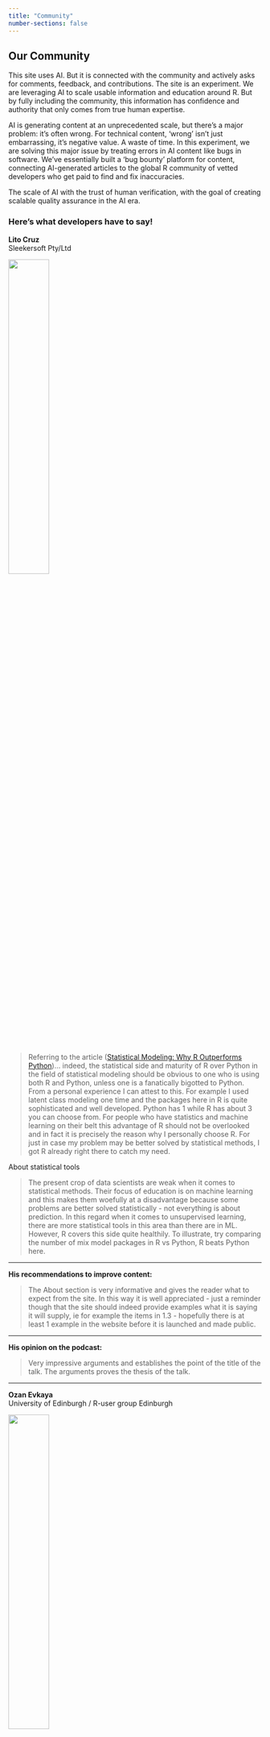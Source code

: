 ```yaml
---
title: "Community"
number-sections: false
---
```


## Our Community

This site uses AI. But it is connected with the community and actively asks for comments, feedback, and contributions. The site is an experiment. We are leveraging AI to scale usable information and education around R. But by fully including the community, this information has confidence and authority that only comes from true human expertise.

AI is generating content at an unprecedented scale, but there's a major problem: it's often wrong. For technical content, 'wrong' isn't just embarrassing, it's negative value. A waste of time. In this experiment, we are solving this major issue by treating errors in AI content like bugs in software. We've essentially built a 'bug bounty' platform for content, connecting AI-generated articles to the global R community of vetted developers who get paid to find and fix inaccuracies.

The scale of AI with the trust of human verification, with the goal of creating scalable quality assurance in the AI era.


### Here's what developers have to say!

**Lito Cruz**  
Sleekersoft Pty/Ltd

![](community-images/LitoCruz.png){width=40%}

> Referring to the article ([Statistical Modeling: Why R Outperforms Python](https://oppkey.github.io/r-beats-python/blog/statistical-modeling-r-vs-python.html))... indeed, the statistical side and maturity of R over Python in the field of statistical modeling should be obvious to one who is using both R and Python, unless one is a fanatically bigotted to Python. From a personal experience I can attest to this. For example I used latent class modeling one time and the packages here in R is quite sophisticated and well developed. Python has 1 while R has about 3 you can choose from. For people who have statistics and machine learning on their belt this advantage of R should not be overlooked and in fact it is precisely the reason why I personally choose R. For just in case my problem may be better solved by statistical methods, I got R already right there to catch my need.

About statistical tools

> The present crop of data scientists are weak when it comes to statistical methods. Their focus of education is on machine learning and this makes them woefully at a disadvantage because some problems are better solved statistically - not everything is about prediction. In this regard when it comes to unsupervised learning, there are more statistical tools in this area than there are in ML. However, R covers this side quite healthily. To illustrate, try comparing the number of mix model packages in R vs Python, R beats Python here.

---

**His recommendations to improve content:**

> The About section is very informative and gives the reader what to expect from the site. In this way it is well appreciated - just a reminder though that the site should indeed provide examples what it is saying it will supply, ie for example the items in 1.3 - hopefully there is at least 1 example in the website before it is launched and made public.

---

**His opinion on the podcast:**

> Very impressive arguments and establishes the point of the title of the talk. The arguments proves the thesis of the talk. 

---

**Ozan Evkaya**  
University of Edinburgh / R-user group Edinburgh

![](community-images/Ozan_Evkaya.png){width=40%}

> Some parts feel like generic in terms of explanation, can be more explicit. Mission can be more shortened and targeting one or two at most from the given list Under 1.3 it says Side-by-side analysis so if this is the case code-output pairs should be presented in each of the other related topic blogs in my view. 

**His opinion on the podcast:**

> Sounds interesting, well structured but I can feel that generated by AI if I am not wrong : ) Cool supplementary material indeed as a podcast as long as the main content is actually is human written I believe but I can not prove: D I guess there should be some fact chacking since it said Journal of Statistical Software by Biometrics If I heard correctly, this should not be the truth as I checked. 

**His recommendations to improve content:**

> For [Data Visualization: R’s ggplot2 vs Python’s matplotlib](https://oppkey.github.io/r-beats-python/blog/data-visualization-r-vs-python.html): For this part "While Python has made progress with libraries like matplotlib, seaborn, and plotly" good to mention nineplot as the alternative of ggplot in python but it seems still limited, also good to highlight altair package in python in addition to seaborn. Better to add their links 
>
> Good to have clickable code and output, directly visible but still with just one example 2.1 and 2.2 comparison does not make sense to me, maybe good to give couple of examples and share the code in R and python side by side
>
> Good to share their codes and outputs together and maybe it is better to mention their pros and cons via both coding and outcome side Possibly some of the functions in nineplot can reduce the complexity on the created code examples but good to search and double check
>
> Shinny discussion can be be obsolote since Posit made shiny available for python at a certain level during the last couple of years, I might be careful about this section in general 
>
> In general for me, the list given in 7.3 is incomplete when I think about the ggplot extensions gallery. For part 8, in my understanding, altair in python is a kind of declarative package so python column seems like missing wrt the available packages out there and can be misleading in terms of the given information 

---

**Simisani Ndaba**  
University of Botswana, co-founder and co-organizer of the R-Ladies Gaborone group

![](community-images/simisani_ndaba2.png){width=40%}

> Overall the R Beats Python site has a clear and thoughtful mission which is to “provide a reasoned and evidence-based comparison of R vs. python”. It argues, and makes a compelling case, for the future of R in statistical computing and research in the industries and academia with some examples and insights into specific areas. In general, the site seems well placed to serve as a resource for data professionals looking for more sophisticated options for picking tools.
>
> I think the article ([Statistical Modeling: Why R Outperforms Python](https://oppkey.github.io/r-beats-python/blog/statistical-modeling-r-vs-python.html)) is a technically capable and well written discussion of statistical modeling in R versus Python. It makes a case for R’s primacy in inferential statistics and somewhat acknowledges Python’s advancements. The Python-side would be more complete with some executable code snippets as well as a more thorough discussion of performance and specialized modeling scenarios, which would appeal to technically-oriented data professionals.

---

**Her opinion on the podcast:**

> The hosts have a solid grasp of R, not just in terms of its technical capabilities, but also more importantly, how and when it should be used in academia, providing great examples of situations in which R is and will remain necessary to many scholars. The discussion is at a sweet spot along the technical-to-accessible spectrum; it is technical enough to convey the message that R is good for specific things but does not imply that Python is uninviting. In summary, it is a well-produced and well-paced podcast that makes the case for R's continued place in the statistics academy in an interesting way.

---

**Ridwan Suleiman Adejumo**  
College of Nursing Science, Federal Teaching Hospital, Gombe, Nigeria - Data Scientist and Biostatistician

![](community-images/ridwan_adejumo.png)

> This is great, as the number of individuals trying to learn R is declining, and most people think R is meant for those in academia or Pharma. I think instead of showing R strengths, places where Python excel like llm development, prompt engineering, and AI agent development should be emphasized in R. Most individuals are not familiar that R can also do a lot of these things.
>
> Web development should not also be left behind, like developing APIs and backend applications with R.

---

**His recommendations to improve content:**

> The article ([Statistical Modeling: Why R Outperforms Python](https://oppkey.github.io/r-beats-python/blog/statistical-modeling-r-vs-python.html)) lacks proper explanation of what's happening in the code, and there is not test to actually measure the strengths and weakness of Python and R.

---

**His opinion on the podcast:**

> I like the podcast, and it's clear and interactive. The presenters explained a lot of the strengths of R.

---

**Florian Schwendinger**  
Vienna R User Group organizer

![](community-images/florian.jpg){width=40%}

** His opinion on the main message

> In general I would not claim R beats Python, they are different tools for different tasks and audiences. Therefore I would advise all young data scientists to learn both languages.

**His opinion of the main advantages of R**

> The main advantages of R over Python which immediately come to my mind are:
>
>From the language design perspective:
>
>1. R has builtin NA for all of its vectors, in Python numpy is typically used which has no NA support, but only NaN for floats. This has the consequence that if you use pandas with numpy and you have an integer column with missing values, pandas will convert it to a float column so it can represent the missing values.
2. R has builtin objects for the support of categorical and ordinal variables, via factor and ordered factor. Therefore, R can make more informed decisions when building model matrices and graphics. One can observe this by reading a machine learning book in Python, where they always explain at length one hot encoding and how to do it right. In R it is not a big topic since it is done automatically when you build the model matrix.
3. R is much more high level, often you can do in R with one line what in Python takes you at least 3 lines.
4. In R generics are common practice which makes it easier to write extensions for existing packages.
5. In R packages are loaded into a special environment not stored as variable the global environment. This prevents name collisions.


*More community testimonials and feedback will be added here as we grow.*

---

*Join our community and help shape the future of R Beats Python. If you are interested, please [fill out this form](https://docs.google.com/forms/d/195cDbf52GbMJmH1bbM5iiwb0RJFfEBKFu-Nb2h6LYK8/edit) to provide your opinion.* 